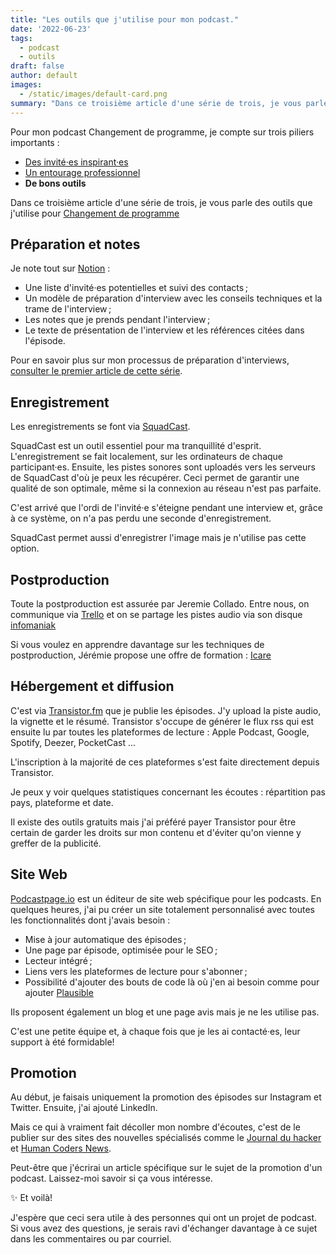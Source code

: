 ```yaml
---
title: "Les outils que j'utilise pour mon podcast."
date: '2022-06-23'
tags:
  - podcast
  - outils
draft: false
author: default
images:
  - /static/images/default-card.png
summary: "Dans ce troisième article d'une série de trois, je vous parle des outils que j'utilise pour mon podcast Changement de programme."
---
```


Pour mon podcast Changement de programme, je compte sur trois piliers importants :

- [Des invité·es inspirant·es](/blog/podcast-preparation-interviews/)
- [Un entourage professionnel](/blog/podcast-equipe)
- **De bons outils**

Dans ce troisième article d'une série de trois, je vous parle des outils que j'utilise pour [Changement de programme](https://changement-de-programme.com)

<TOCInline toc={props.toc} toHeading={2} asDisclosure={true} />

## Préparation et notes

Je note tout sur [Notion](notion.so) :

- Une liste d'invité·es potentielles et suivi des contacts ;
- Un modèle de préparation d'interview avec les conseils techniques et la trame de l'interview ;
- Les notes que je prends pendant l'interview ;
- Le texte de présentation de l'interview et les références citées dans l'épisode.

Pour en savoir plus sur mon processus de préparation d'interviews, [consulter le premier article de cette série](blog/podcast/preparation-interviews).

## Enregistrement

Les enregistrements se font via [SquadCast](https://squadcast.fm).

SquadCast est un outil essentiel pour ma tranquillité d'esprit. L'enregistrement se fait localement, sur les ordinateurs de chaque participant·es. Ensuite, les pistes sonores sont uploadés vers les serveurs de SquadCast d'où je peux les récupérer.
Ceci permet de garantir une qualité de son optimale, même si la connexion au réseau n'est pas parfaite.

C'est arrivé que l'ordi de l'invité·e s'éteigne pendant une interview et, grâce à ce système, on n'a pas perdu une seconde d'enregistrement.

SquadCast permet aussi d'enregistrer l'image mais je n'utilise pas cette option.

## Postproduction

Toute la postproduction est assurée par Jeremie Collado. Entre nous, on communique via [Trello](https://trello.com) et on se partage les pistes audio via son disque [infomaniak](https://www.infomaniak.com/fr)

Si vous voulez en apprendre davantage sur les techniques de postproduction, Jérémie propose une offre de formation : [Icare](https://projet-icare.systeme.io)

## Hébergement et diffusion

C'est via [Transistor.fm](https://transistor.fm) que je publie les épisodes. J'y upload la piste audio, la vignette et le résumé. Transistor s'occupe de générer le flux rss qui est ensuite lu par toutes les plateformes de lecture : Apple Podcast, Google, Spotify, Deezer, PocketCast ...

L'inscription à la majorité de ces plateformes s'est faite directement depuis Transistor.

Je peux y voir quelques statistiques concernant les écoutes : répartition pas pays, plateforme et date.

Il existe des outils gratuits mais j'ai préféré payer Transistor pour être certain de garder les droits sur mon contenu et d'éviter qu'on vienne y greffer de la publicité.

## Site Web

[Podcastpage.io](https://podcastpage.io) est un éditeur de site web spécifique pour les podcasts. En quelques heures, j'ai pu créer un site totalement personnalisé avec toutes les fonctionnalités dont j'avais besoin :

- Mise à jour automatique des épisodes ;
- Une page par épisode, optimisée pour le SEO ;
- Lecteur intégré ;
- Liens vers les plateformes de lecture pour s'abonner ;
- Possibilité d'ajouter des bouts de code là où j'en ai besoin comme pour ajouter [Plausible](https://plausible.io)

Ils proposent également un blog et une page avis mais je ne les utilise pas.

C'est une petite équipe et, à chaque fois que je les ai contacté·es, leur support à été formidable!

## Promotion

Au début, je faisais uniquement la promotion des épisodes sur Instagram et Twitter. Ensuite, j'ai ajouté LinkedIn.

Mais ce qui à vraiment fait décoller mon nombre d'écoutes, c'est de le publier sur des sites des nouvelles spécialisés comme le [Journal du hacker](https://journalduhacker.net/) et [Human Coders News](https://news.humancoders.com/).

Peut-être que j'écrirai un article spécifique sur le sujet de la promotion d'un podcast. Laissez-moi savoir si ça vous intéresse.

✨ Et voilà!

J'espère que ceci sera utile à des personnes qui ont un projet de podcast. Si vous avez des questions, je serais ravi d'échanger davantage à ce sujet dans les commentaires ou par courriel.
